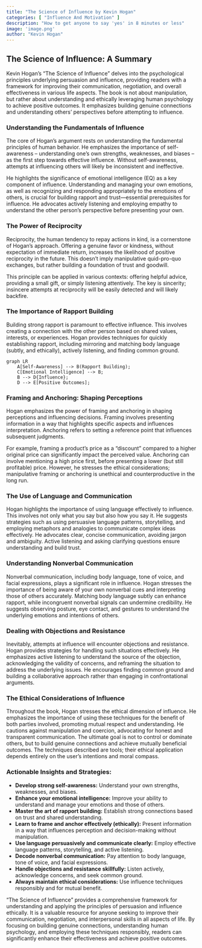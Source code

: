 ```yaml
---
title: "The Science of Influence by Kevin Hogan"
categories: [ "Influence And Motivation" ]
description: "How to get anyone to say 'yes' in 8 minutes or less"
image: 'image.png'
author: "Kevin Hogan"
---
```

## The Science of Influence: A Summary

Kevin Hogan's "The Science of Influence" delves into the psychological principles underlying persuasion and influence, providing readers with a framework for improving their communication, negotiation, and overall effectiveness in various life aspects. The book is not about manipulation, but rather about understanding and ethically leveraging human psychology to achieve positive outcomes.  It emphasizes building genuine connections and understanding others' perspectives before attempting to influence.

### Understanding the Fundamentals of Influence

The core of Hogan's argument rests on understanding the fundamental principles of human behavior. He emphasizes the importance of self-awareness – understanding one's own strengths, weaknesses, and biases – as the first step towards effective influence. Without self-awareness, attempts at influencing others will likely be inconsistent and ineffective.

He highlights the significance of emotional intelligence (EQ) as a key component of influence.  Understanding and managing your own emotions, as well as recognizing and responding appropriately to the emotions of others, is crucial for building rapport and trust—essential prerequisites for influence.  He advocates actively listening and employing empathy to understand the other person’s perspective before presenting your own.

### The Power of Reciprocity

Reciprocity, the human tendency to repay actions in kind, is a cornerstone of Hogan's approach.  Offering a genuine favor or kindness, without expectation of immediate return, increases the likelihood of positive reciprocity in the future.  This doesn't imply manipulative quid-pro-quo exchanges, but rather building a foundation of trust and goodwill.

This principle can be applied in various contexts:  offering helpful advice, providing a small gift, or simply listening attentively. The key is sincerity; insincere attempts at reciprocity will be easily detected and will likely backfire.


### The Importance of Rapport Building

Building strong rapport is paramount to effective influence.  This involves creating a connection with the other person based on shared values, interests, or experiences.  Hogan provides techniques for quickly establishing rapport, including mirroring and matching body language (subtly, and ethically), actively listening, and finding common ground.

```mermaid
graph LR
    A[Self-Awareness] --> B(Rapport Building);
    C[Emotional Intelligence] --> B;
    B --> D{Influence};
    D --> E[Positive Outcomes];
```

###  Framing and Anchoring: Shaping Perceptions

Hogan emphasizes the power of framing and anchoring in shaping perceptions and influencing decisions. Framing involves presenting information in a way that highlights specific aspects and influences interpretation. Anchoring refers to setting a reference point that influences subsequent judgments.  

For example, framing a product's price as a "discount" compared to a higher original price can significantly impact the perceived value. Anchoring can involve mentioning a high price first, before presenting a lower (but still profitable) price.  However, he stresses the ethical considerations; manipulative framing or anchoring is unethical and counterproductive in the long run.


###  The Use of Language and Communication

Hogan highlights the importance of using language effectively to influence. This involves not only what you say but also how you say it.  He suggests strategies such as using persuasive language patterns, storytelling, and employing metaphors and analogies to communicate complex ideas effectively.  He advocates clear, concise communication, avoiding jargon and ambiguity.  Active listening and asking clarifying questions ensure understanding and build trust.


###  Understanding Nonverbal Communication

Nonverbal communication, including body language, tone of voice, and facial expressions, plays a significant role in influence. Hogan stresses the importance of being aware of your own nonverbal cues and interpreting those of others accurately.  Matching body language subtly can enhance rapport, while incongruent nonverbal signals can undermine credibility.  He suggests observing posture, eye contact, and gestures to understand the underlying emotions and intentions of others.


###  Dealing with Objections and Resistance

Inevitably, attempts at influence will encounter objections and resistance. Hogan provides strategies for handling such situations effectively.  He emphasizes active listening to understand the source of the objection, acknowledging the validity of concerns, and reframing the situation to address the underlying issues.  He encourages finding common ground and building a collaborative approach rather than engaging in confrontational arguments.


###  The Ethical Considerations of Influence

Throughout the book, Hogan stresses the ethical dimension of influence. He emphasizes the importance of using these techniques for the benefit of both parties involved, promoting mutual respect and understanding.  He cautions against manipulation and coercion, advocating for honest and transparent communication.  The ultimate goal is not to control or dominate others, but to build genuine connections and achieve mutually beneficial outcomes.  The techniques described are tools; their ethical application depends entirely on the user’s intentions and moral compass.



###  Actionable Insights and Strategies:

* **Develop strong self-awareness:** Understand your own strengths, weaknesses, and biases.
* **Enhance your emotional intelligence:** Improve your ability to understand and manage your emotions and those of others.
* **Master the art of rapport building:**  Establish strong connections based on trust and shared understanding.
* **Learn to frame and anchor effectively (ethically):** Present information in a way that influences perception and decision-making without manipulation.
* **Use language persuasively and communicate clearly:** Employ effective language patterns, storytelling, and active listening.
* **Decode nonverbal communication:**  Pay attention to body language, tone of voice, and facial expressions.
* **Handle objections and resistance skillfully:** Listen actively, acknowledge concerns, and seek common ground.
* **Always maintain ethical considerations:** Use influence techniques responsibly and for mutual benefit.


"The Science of Influence" provides a comprehensive framework for understanding and applying the principles of persuasion and influence ethically. It is a valuable resource for anyone seeking to improve their communication, negotiation, and interpersonal skills in all aspects of life.  By focusing on building genuine connections, understanding human psychology, and employing these techniques responsibly, readers can significantly enhance their effectiveness and achieve positive outcomes.

